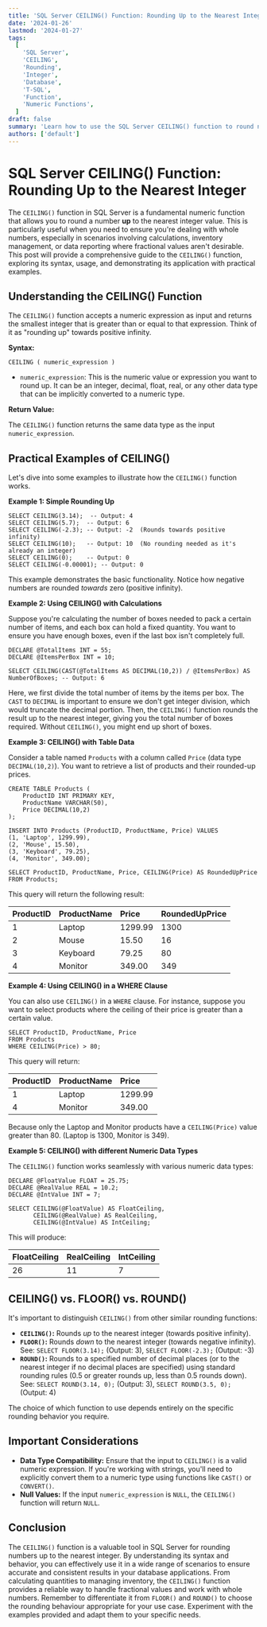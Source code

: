 ```yaml
---
title: 'SQL Server CEILING() Function: Rounding Up to the Nearest Integer'
date: '2024-01-26'
lastmod: '2024-01-27'
tags:
  [
    'SQL Server',
    'CEILING',
    'Rounding',
    'Integer',
    'Database',
    'T-SQL',
    'Function',
    'Numeric Functions',
  ]
draft: false
summary: 'Learn how to use the SQL Server CEILING() function to round numeric values up to the nearest integer. Includes practical examples and explanations of its behavior.'
authors: ['default']
---
```


# SQL Server CEILING() Function: Rounding Up to the Nearest Integer

The `CEILING()` function in SQL Server is a fundamental numeric function that allows you to round a number **up** to the nearest integer value. This is particularly useful when you need to ensure you're dealing with whole numbers, especially in scenarios involving calculations, inventory management, or data reporting where fractional values aren't desirable. This post will provide a comprehensive guide to the `CEILING()` function, exploring its syntax, usage, and demonstrating its application with practical examples.

## Understanding the CEILING() Function

The `CEILING()` function accepts a numeric expression as input and returns the smallest integer that is greater than or equal to that expression. Think of it as "rounding up" towards positive infinity.

**Syntax:**

```plaintext
CEILING ( numeric_expression )
```

- `numeric_expression`: This is the numeric value or expression you want to round up. It can be an integer, decimal, float, real, or any other data type that can be implicitly converted to a numeric type.

**Return Value:**

The `CEILING()` function returns the same data type as the input `numeric_expression`.

## Practical Examples of CEILING()

Let's dive into some examples to illustrate how the `CEILING()` function works.

**Example 1: Simple Rounding Up**

```plaintext
SELECT CEILING(3.14);  -- Output: 4
SELECT CEILING(5.7);  -- Output: 6
SELECT CEILING(-2.3); -- Output: -2  (Rounds towards positive infinity)
SELECT CEILING(10);   -- Output: 10  (No rounding needed as it's already an integer)
SELECT CEILING(0);    -- Output: 0
SELECT CEILING(-0.00001); -- Output: 0
```

This example demonstrates the basic functionality. Notice how negative numbers are rounded _towards_ zero (positive infinity).

**Example 2: Using CEILING() with Calculations**

Suppose you're calculating the number of boxes needed to pack a certain number of items, and each box can hold a fixed quantity. You want to ensure you have enough boxes, even if the last box isn't completely full.

```plaintext
DECLARE @TotalItems INT = 55;
DECLARE @ItemsPerBox INT = 10;

SELECT CEILING(CAST(@TotalItems AS DECIMAL(10,2)) / @ItemsPerBox) AS NumberOfBoxes; -- Output: 6
```

Here, we first divide the total number of items by the items per box. The `CAST` to `DECIMAL` is important to ensure we don't get integer division, which would truncate the decimal portion. Then, the `CEILING()` function rounds the result up to the nearest integer, giving you the total number of boxes required. Without `CEILING()`, you might end up short of boxes.

**Example 3: CEILING() with Table Data**

Consider a table named `Products` with a column called `Price` (data type `DECIMAL(10,2)`). You want to retrieve a list of products and their rounded-up prices.

```plaintext
CREATE TABLE Products (
    ProductID INT PRIMARY KEY,
    ProductName VARCHAR(50),
    Price DECIMAL(10,2)
);

INSERT INTO Products (ProductID, ProductName, Price) VALUES
(1, 'Laptop', 1299.99),
(2, 'Mouse', 15.50),
(3, 'Keyboard', 79.25),
(4, 'Monitor', 349.00);

SELECT ProductID, ProductName, Price, CEILING(Price) AS RoundedUpPrice
FROM Products;
```

This query will return the following result:

| ProductID | ProductName | Price   | RoundedUpPrice |
| :-------- | :---------- | :------ | :------------- |
| 1         | Laptop      | 1299.99 | 1300           |
| 2         | Mouse       | 15.50   | 16             |
| 3         | Keyboard    | 79.25   | 80             |
| 4         | Monitor     | 349.00  | 349            |

**Example 4: Using CEILING() in a WHERE Clause**

You can also use `CEILING()` in a `WHERE` clause. For instance, suppose you want to select products where the ceiling of their price is greater than a certain value.

```plaintext
SELECT ProductID, ProductName, Price
FROM Products
WHERE CEILING(Price) > 80;
```

This query will return:

| ProductID | ProductName | Price   |
| :-------- | :---------- | :------ |
| 1         | Laptop      | 1299.99 |
| 4         | Monitor     | 349.00  |

Because only the Laptop and Monitor products have a `CEILING(Price)` value greater than 80. (Laptop is 1300, Monitor is 349).

**Example 5: CEILING() with different Numeric Data Types**

The `CEILING()` function works seamlessly with various numeric data types:

```plaintext
DECLARE @FloatValue FLOAT = 25.75;
DECLARE @RealValue REAL = 10.2;
DECLARE @IntValue INT = 7;

SELECT CEILING(@FloatValue) AS FloatCeiling,
       CEILING(@RealValue) AS RealCeiling,
       CEILING(@IntValue) AS IntCeiling;
```

This will produce:

| FloatCeiling | RealCeiling | IntCeiling |
| :----------- | :---------- | :--------- |
| 26           | 11          | 7          |

## CEILING() vs. FLOOR() vs. ROUND()

It's important to distinguish `CEILING()` from other similar rounding functions:

- **`CEILING()`:** Rounds _up_ to the nearest integer (towards positive infinity).
- **`FLOOR()`:** Rounds _down_ to the nearest integer (towards negative infinity). See: `SELECT FLOOR(3.14);` (Output: 3), `SELECT FLOOR(-2.3);` (Output: -3)
- **`ROUND()`:** Rounds to a specified number of decimal places (or to the nearest integer if no decimal places are specified) using standard rounding rules (0.5 or greater rounds up, less than 0.5 rounds down). See: `SELECT ROUND(3.14, 0);` (Output: 3), `SELECT ROUND(3.5, 0);` (Output: 4)

The choice of which function to use depends entirely on the specific rounding behavior you require.

## Important Considerations

- **Data Type Compatibility:** Ensure that the input to `CEILING()` is a valid numeric expression. If you're working with strings, you'll need to explicitly convert them to a numeric type using functions like `CAST()` or `CONVERT()`.
- **Null Values:** If the input `numeric_expression` is `NULL`, the `CEILING()` function will return `NULL`.

## Conclusion

The `CEILING()` function is a valuable tool in SQL Server for rounding numbers up to the nearest integer. By understanding its syntax and behavior, you can effectively use it in a wide range of scenarios to ensure accurate and consistent results in your database applications. From calculating quantities to managing inventory, the `CEILING()` function provides a reliable way to handle fractional values and work with whole numbers. Remember to differentiate it from `FLOOR()` and `ROUND()` to choose the rounding behaviour appropriate for your use case. Experiment with the examples provided and adapt them to your specific needs.

